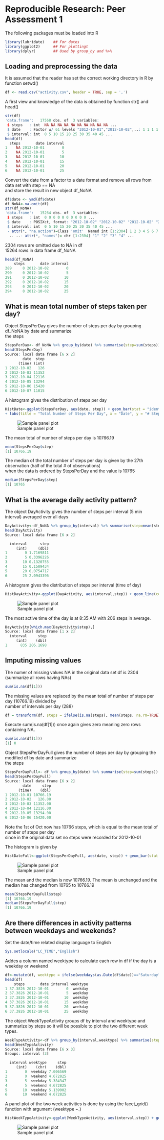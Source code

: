 # Reproducible Research: Peer Assessment 1
The following packages must be loaded into R
```r
library(lubridate)    ## For dates
library(ggplot2)      ## For plottingt
library(dplyr)        ## Used by group_by and %>%
```

## Loading and preprocessing the data
It is assumed that the reader has set the correct working directory in R by function setwd()
```r
df <- read.csv("activity.csv", header = TRUE, sep = ',')
```
A first view and knowledge of the data is obtained by function str() and head()
```r
str(df)
'data.frame':	17568 obs. of  3 variables:
 $ steps   : int  NA NA NA NA NA NA NA NA NA NA ...
 $ date    : Factor w/ 61 levels "2012-10-01","2012-10-02",..: 1 1 1 1 1 1 1 1 1 1 ...
 $ interval: int  0 5 10 15 20 25 30 35 40 45 ...
head(df)
  steps       date interval
1    NA 2012-10-01        0
2    NA 2012-10-01        5
3    NA 2012-10-01       10
4    NA 2012-10-01       15
5    NA 2012-10-01       20
6    NA 2012-10-01       25
```
Convert the date from a factor to a date format and remove all rows from data set with step == NA  
and store the result in new object df_NoNA
```r
df$date <- ymd(df$date)
df_NoNA<-na.omit(df)
str(df_NoNA)
'data.frame':	15264 obs. of  3 variables:
 $ steps   : int  0 0 0 0 0 0 0 0 0 0 ...
 $ date    : POSIXct, format: "2012-10-02" "2012-10-02" "2012-10-02" "2012-10-02" ...
 $ interval: int  0 5 10 15 20 25 30 35 40 45 ...
 - attr(*, "na.action")=Class 'omit'  Named int [1:2304] 1 2 3 4 5 6 7 8 9 10 ...
  .. ..- attr(*, "names")= chr [1:2304] "1" "2" "3" "4" ...
```
2304 rows are omitted due to NA in df  
15264 rows in data frame df_NoNA

```r
head(df_NoNA)
    steps       date interval
289     0 2012-10-02        0
290     0 2012-10-02        5
291     0 2012-10-02       10
292     0 2012-10-02       15
293     0 2012-10-02       20
294     0 2012-10-02       25
```
## What is mean total number of steps taken per day?
Object StepsPerDay gives the number of steps per day by grouping df_NoNA by date and summarize  
the steps
```r
StepsPerDay<- df_NoNA %>% group_by(date) %>% summarise(step=sum(steps))
head(StepsPerDay)
Source: local data frame [6 x 2]
        date  step
      (time) (int)
1 2012-10-02   126
2 2012-10-03 11352
3 2012-10-04 12116
4 2012-10-05 13294
5 2012-10-06 15420
6 2012-10-07 11015
```
A histogram gives the distribution of steps per day
```r
HistDate<-ggplot(StepsPerDay, aes(date, step)) + geom_bar(stat = "identity", colour = "steelblue", fill = "steelblue")
+ labs(title = "Total Number of Steps Per Day", x = "Date", y = "# Steps")
```
![Sample panel plot](instructions_fig/HistDate.png)

The mean total of number of steps per day is 10766.19  
```r
mean(StepsPerDay$step)
[1] 10766.19
```
The median of the total number of steps per day is given by the 27th observation (half of the total # of observations)  
when the data is ordered by StepsPerDay and the value is 10765  
```r
median(StepsPerDay$step)
[1] 10765
```

## What is the average daily activity pattern?
The object DayActivity gives the number of steps per interval (5 min interval) averaged over all days 
```r
DayActivity<-df_NoNA %>% group_by(interval) %>% summarise(step=mean(steps))
head(DayActivity)
Source: local data frame [6 x 2]

  interval      step
     (int)     (dbl)
1        0 1.7169811
2        5 0.3396226
3       10 0.1320755
4       15 0.1509434
5       20 0.0754717
6       25 2.0943396
```
A histogram gives the distribution of steps per interval (time of day)
```r
HistDayActivity<-ggplot(DayActivity, aes(interval,step)) + geom_line(colour = "steelblue")+ labs(title = "Avg steps during a day", x = "Time of day", y = "# Steps")
```
![Sample panel plot](instructions_fig/HistDayActivity.png)

The most active time of the day is at 8:35 AM with 206 steps in average.
```r
DayActivity[which.max(DayActivity$step),]
Source: local data frame [1 x 2]
  interval     step
     (int)    (dbl)
1      835 206.1698
```

## Imputing missing values
The numer of missing values NA in the original data set df is 2304 (summarize all rows having NAs)
```r
sum(is.na(df[1]))
```

The missing values are replaced by the mean total of number of steps per day (10766.19) divided by  
number of intervals per day (288)  
```r
df = transform(df, steps = ifelse(is.na(steps), mean(steps, na.rm=TRUE), steps))
```
Execute sum(is.na(df[1])) once again gives zero meaning zero rows containing NA.
```r
sum(is.na(df[1]))
[1] 0
```

Object StepsPerDayFull gives the number of steps per day by grouping the modified df by date and summarize  
the steps
```r
StepsPerDayFull<- df %>% group_by(date) %>% summarise(step=sum(steps))
head(StepsPerDayFull)
Source: local data frame [6 x 2]
        date     step
      (time)    (dbl)
1 2012-10-01 10766.19
2 2012-10-02   126.00
3 2012-10-03 11352.00
4 2012-10-04 12116.00
5 2012-10-05 13294.00
6 2012-10-06 15420.00
```
Note the 1st of Oct now has 10766 steps, which is equal to the mean total of number of steps per day  
since in the original data set no steps were recorded for 2012-10-01

The histogram is given by
```r
HistDateFull<-ggplot(StepsPerDayFull, aes(date, step)) + geom_bar(stat = "identity", colour = "steelblue", fill = "steelblue") + labs(title = "Total Number of Steps Per Day", x = "Date", y = "# Steps")
```

![Sample panel plot](instructions_fig/HistDateFull.png)

The mean and the median is now 10766.19. The mean is unchanged and the median has changed from 10765 to 10766.19  

```r
mean(StepsPerDayFull$step)
[1] 10766.19
median(StepsPerDayFull$step)
[1] 10766.19
```
## Are there differences in activity patterns between weekdays and weekends?
Set the date/time related display language to English
```r
Sys.setlocale("LC_TIME","English")
```
Addes a column named weektype to calculate each row in df if the day is a weekday or weekend 
```r
df<-mutate(df, weektype = ifelse(weekdays(as.Date(df$date))=="Saturday" | weekdays(as.Date(df$date))=="Sunday", "weekend", "weekday"))
head(df)
    steps       date interval weektype
1 37.3826 2012-10-01        0  weekday
2 37.3826 2012-10-01        5  weekday
3 37.3826 2012-10-01       10  weekday
4 37.3826 2012-10-01       15  weekday
5 37.3826 2012-10-01       20  weekday
6 37.3826 2012-10-01       25  weekday
```
The object WeekTypeActivity groups df by interval and weektype and summarize by steps so it will be possible to plot the two  different week types.
```r
WeekTypeActivity<-df %>% group_by(interval,weektype) %>% summarise(step=mean(steps))
head(WeekTypeActivity)
Source: local data frame [6 x 3]
Groups: interval [3]

  interval weektype     step
     (int)    (chr)    (dbl)
1        0  weekday 7.006569
2        0  weekend 4.672825
3        5  weekday 5.384347
4        5  weekend 4.672825
5       10  weekday 5.139902
6       10  weekend 4.672825
```
A panel plot of the two week activities is done by using the facet_grid() function with argument (weektype ~.) 
```r
HistWeekTypeActivity<-ggplot(WeekTypeActivity, aes(interval,step)) + geom_line(colour = "steelblue")+ labs(x = "Time of day", y = "# Steps") + facet_grid(weektype ~.)
```
![Sample panel plot](instructions_fig/HistWeekTypeActivity.png)
